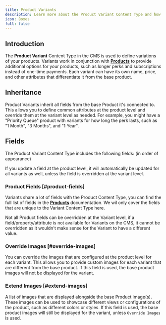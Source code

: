 ```yaml
---
title: Product Variants
description: Learn more about the Product Variant Content Type and how to create and manage variants for your products.
icon: Boxes
full: false
---
```



## Introduction

The **Product Variant** Content Type in the CMS is used to define variations of your products. Variants work in conjunction with [**Products**](/docs/cms/products) to provide additional options for your products, such as longer perks and subscriptions instead of one-time payments. Each variant can have its own name, price, and other attributes that differentiate it from the base product.

## Inheritance

Product Variants inherit all fields from the base Product it's connected to. This allows you to define common attributes at the product level and override them at the variant level as needed. For example, you might have a "Priority Queue" product with variants for how long the perk lasts, such as "1 Month", "3 Months", and "1 Year".

## Fields

The Product Variant Content Type includes the following fields: (in order of appearance)

<Callout type="info">
  If you update a field at the product level, it will automatically be updated for all variants as well, unless the field is overridden at the variant level.
</Callout>

### Product Fields <FieldBadges type='inherited' hideOptional /> [#product-fields]

Variants share a lot of fields with the Product Content Type, you can find the full list of fields in the [**Products**](/docs/cms/products) documentation. We wil only cover the fields that are unique to the Variant Content Type here.

<Callout type="warn">
  Not all Product fields can be overridden at the Variant level, if a field/property/attribute is not available for Variants on the CMS, it cannot be overridden as it wouldn't make sense for the Variant to have a different value.
</Callout>

### Override Images <FieldBadges type='media' multiple /> [#override-images]

You can override the images that are configured at the product level for each variant. This allows you to provide custom images for each variant that are different from the base product. If this field is used, the base product images will not be displayed for the variant.

### Extend Images <FieldBadges type='media' multiple /> [#extend-images]

A list of images that are displayed alongside the base Product image(s). These images can be used to showcase different views or configurations of the product, such as different colors or styles. If this field is used, the base product images will still be displayed for the variant, unless `Override Images` is used.